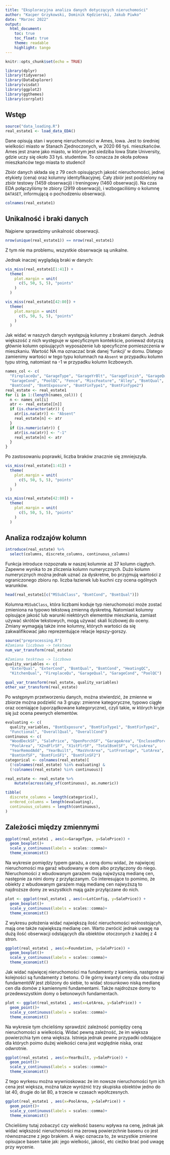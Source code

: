 ```yaml
---
title: "Eksploracyjna analiza danych dotyczących nieruchomości"
author: "Kacper Grzykowski, Dominik Kędzierski, Jakub Piwko"
date: "Marzec 2022"
output:
  html_document:
    toc: true
    toc_float: true
    theme: readable
    highlight: tango
---
```


```r
knitr::opts_chunk$set(echo = TRUE)
```

```r
library(dplyr)
library(tidyverse)
library(DataExplorer)
library(visdat)
library(ggplot2)
library(ggthemes)
library(corrplot)
```

## Wstęp
```r
source("data_loading.R")
real_estate1 <- load_data_EDA()
```

Dane opisują stan i wycenę nieruchomości w Ames, Iowa. 
Jest to średniej wielkości miasto w Stanach Zjednoczonych, w 2020 66 tyś. mieszkańców.
Ames jest znane jako miasto, w którym jest siedziba Iowa State University, gdzie uczy się około 33 tyś. studentów.
To oznacza że okoła połowa mieszkańców tego miasta to studenci!

Zbiór danych składa się z 79 cech opisujących jakość nieruchomości, jednej etykiety (cena) oraz kolumny identyfikacyjnej. Cały zbiór jest podzielony na zbiór testowy (1459 obserwacji) i treningowy (1460 obserwacji). Na czas EDA połączyliśmy te zbiory (2919 obserwacji), i wzbogaciliśmy o kolumnę `DATASET`, informującą o pochodzeniu obserwacji. 

```r
colnames(real_estate1)
```

## Unikalność i braki danych
Najpierw sprawdzimy unikalność obserwacji.

```r
nrow(unique(real_estate1)) == nrow(real_estate1)
```

Z tym nie ma problemu, wszystkie obserwacje są unikalne.

Jednak inaczej wyglądają braki w danych:

```r
vis_miss(real_estate1[1:41]) + 
  theme(
    plot.margin = unit(
      c(5, 50, 5, 5), "points"
    )
  )

```
```r
vis_miss(real_estate1[42:80]) + 
  theme(
    plot.margin = unit(
      c(5, 50, 5, 5), "points"
    )
  )
```

Jak widać w naszych danych występują kolumny z brakami danych. Jednak większość z nich występuje w specyficznym kontekście, ponieważ dotyczą głównie kolumn opisujących wyposażenie lub specyficzne pomieszczenia w mieszkaniu. Wartość NA ma oznaczać brak danej 'funkcji' w domu. Dlatego zamienimy wartości w tego typu kolumnach na `Absent` w przypadku kolumn typu string, natomiast na -1 w przypadku kolumn liczbowych.   

```r
names_col <- c(
  "FireplaceQu", "GarageType", "GarageYrBlt", "GarageFinish", "GarageQual",
  "GarageCond", "PoolQC", "Fence", "MiscFeature", "Alley", "BsmtQual",
  "BsmtCond", "BsmtExposure", "BsmtFinType1", "BsmtFinType2")
real_estate <- real_estate1
for (i in 1:(length(names_col))) {
  n <- names_col[i]
  atr <- real_estate[[n]]
  if (is.character(atr)) {
    atr[is.na(atr)] <- "Absent"
    real_estate[n] <- atr
  }
  if (is.numeric(atr)) {
    atr[is.na(atr)] <- "-1"
    real_estate[n] <- atr
  }
}
```

Po zastosowaniu poprawki, liczba braków znacznie się zmniejszyła.

```r
vis_miss(real_estate[1:41]) + 
  theme(
    plot.margin = unit(
      c(5, 50, 5, 5), "points"
    )
  )
```
```r
vis_miss(real_estate[42:80]) + 
  theme(
    plot.margin = unit(
      c(5, 50, 5, 5), "points"
    )
  )
```

## Analiza rodzajów kolumn

```r
introduce(real_estate) %>% 
  select(columns, discrete_columns, continuous_columns)
```
Funkcja introduce rozpoznała w naszej kolumnie aż 37 kolumn ciągłych. Zapewne wynika to ze zliczenia kolumn numerycznych. Dużo kolumn numerycznych można jednak uznać za dyskretne, bo przyjmują wartości z ograniczonego zbioru np. liczba łazienek lub kuchni czy ocena ogólnych warunków. 

```r
head(real_estate1[c("MSSubClass", "BsmtCond", "BsmtQual")])
```

Kolumna `MSSubClass`, która liczbami koduje typ nieruchomości może zostać zmieniona na typowo tekstową zmienną dyskretną. Natomiast kolumny opisujące jakość lub warunki niektórych elementów mieszkania, zamiast używać skrótów tekstowych, mogą używać skali liczbowej do oceny. Zmiany wymagają także inne kolumny, których wartości da się zakwalifikować jako reprezentujące relacje lepszy-gorszy. 

```r
source("preprocessing.R")
#Zamiana liczbowa -> tekstowa
num_var_transform(real_estate)
```

```r
#Zamiana tesktowa -> liczbowa
quality_variables <- c(
  "ExterQual", "ExterCond", "BsmtQual", "BsmtCond", "HeatingQC",
  "KitchenQual", "FireplaceQu", "GarageQual", "GarageCond", "PoolQC")

qual_var_transform(real_estate, quality_variables)
other_var_transform(real_estate)
```

Po wstępnym przetworzeniu danych, można stwierdzić, że zmienne w zbiorze można podzielić na 3 grupy: zmienne kategoryczne, typowo ciągłe oraz oceniające (uporządkowane kategoryczne), czyli takie, w których kryje się już ocena pewnych elementów. 

```r
evaluating <- c(
  quality_variables, "BsmtExposure", "BsmtFinType1", "BsmtFinType2",
  "Functional", "OverallQual", "OverallCond")
continuous <- c(
  "WoodDeckSF", "SalePrice", "OpenPorchSF", "GarageArea", "EnclosedPorch",
  "PoolArea", "X2ndFlrSF", "X1stFlrSF", "TotalBsmtSF", "GrLivArea",
  "YearRemodAdd", "YearBuilt", "MasVnrArea", "LotFrontage", "LotArea",
  "BsmtUnfSF", "BsmtFinSF1", "BsmtFinSF2")
categorical <- colnames(real_estate)[
  (!colnames(real_estate) %in% evaluating) &
  (!colnames(real_estate) %in% continuous)]

real_estate <- real_estate %>%
    mutate(across(any_of(continuous), as.numeric))
```

```r
tibble(
  discrete_columns = length(categorical),
  ordered_columns = length(evaluating),
  continuous_columns = length(continuous),
)
```

## Zależości między zmiennymi

```r
ggplot(real_estate1 , aes(x=GarageType, y=SalePrice)) + 
  geom_boxplot()+
  scale_y_continuous(labels = scales::comma)+
  theme_economist()
```

Na wykresie pomiędzy typem garażu, a ceną domu widać, że najwięcej nieruchomości ma garaż wbudowany w dom albo przyłączony do niego. Nieruchomości z wbudowanym garażem mają najwżyszą medianę cen, następnie za nimi domy z przyłączanym. Co interesujące to pomimo, że obiekty z wbudowanym garażem mają medianę cen najwyższą to najdroższe domy ze wszystkich mają gaże przyłączane do nich. 


```r
plot <- ggplot(real_estate1 , aes(x=LotConfig, y=SalePrice)) + 
  geom_boxplot()+
  scale_y_continuous(labels = scales::comma)+
  theme_economist()
```

Z wykresu położenia widać największą ilość nieruchomości wolnostojącyh, mają one także największą medianę cen. Warto zwrócić jednak uwagę na dużą ilość obserwacji odstających dla obiektów otoczonych z każdej z 4 stron. 


```r
ggplot(real_estate1 , aes(x=Foundation, y=SalePrice)) + 
  geom_boxplot()+
  scale_y_continuous(labels = scales::comma)+
  theme_economist()
```

Jak widać najwięcej nieruchomości ma fundamenty z kamienia, następne w kolejności są fundamenty z betonu. O ile górny kwantyl ceny dla obu rodzaji fundamentóW jest zblizony do siebie, to widać stosunkowo niską medianę cen dla domów z kamiennymi fundamentami. Także najdroższe domy to przedewszystkim domy o betonowych fundamentach.

```r
plot <- ggplot(real_estate1 , aes(x=LotArea, y=SalePrice)) + 
  geom_point()+
  scale_y_continuous(labels = scales::comma)+
  theme_economist()

```

Na wykresie tym chcieliśmy sprawdzić zależność pomiędzy ceną nieruchomości a wielkością. Widać pewną zależność, że im większa powierzchia tym cena większa. Istnieja jednak pewne przypadki odstające dla których poimo dużej wielkości cena jest względnie niska, oraz odwrotnie.


```r
ggplot(real_estate1 , aes(x=YearBuilt, y=SalePrice)) + 
  geom_point()+
  scale_y_continuous(labels = scales::comma)+
  theme_economist()
```


Z tego wyrkesu można wywnioskowac że im nowsze nieruchomości tym ich cena jest większa, można takze wyróżnić trzy skupiska obiektów jedno do lat 40, drugie do lat 80, a trzecie w czasach wpółczesnych.


```r
ggplot(real_estate1 , aes(x=PoolArea, y=SalePrice)) + 
  geom_point()+
  scale_y_continuous(labels = scales::comma)+
  theme_economist()
```

Chcieliśmy tutaj zobaczyć czy wielkość basenu wpływa na cenę, jednak jak widać większość nieruchomości ma zerową powierzchnie basenu co jest równoznaczne z jego brakiem. A więc oznacza to, że wszystkie zmienne opisujace basen takie jak: jego wielkośc, jakość, etc cieżko brać pod uwagę przy wycenie.